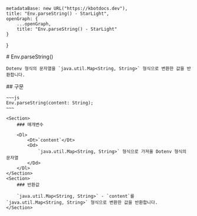 
    metadataBase: new URL("https://kbotdocs.dev"),
    title: "Env.parseString() - StarLight",
    openGraph: {
        ...openGraph,
        title: "Env.parseString() - StarLight"
    }
}

<Section>
    # Env.parseString()

    Dotenv 형식의 문자열을 `java.util.Map<String, String>` 형식으로 변환한 값을 반환합니다.
</Section>
<Section>
    ## 구문

    ~~~js
    Env.parseString(content: String);
    ~~~

    <Section>
        ### 매개변수

        <Dl>
            <Dt>`content`</Dt>
            <Dd>
                `java.util.Map<String, String>` 형식으로 가져올 Dotenv 형식의 문자열
            </Dd>
        </Dl>
    </Section>
    <Section>
        ### 반환값

        `java.util.Map<String, String>` - `content`를 `java.util.Map<String, String>` 형식으로 변환한 값을 반환합니다.
    </Section>
</Section>